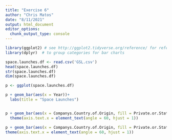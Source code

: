 ---
title: "Exercise 6"
author: "Chris Matos"
date: "8/11/2021"
output: html_document
editor_options: 
  chunk_output_type: console
---

```{r setup, }
library(ggplot2) # see http://ggplot2.tidyverse.org/reference/ for references
library(dplyr)  # to group categories for bar charts

space.launches.df <- read.csv('GSL.csv')
head(space.launches.df) 
str(space.launches.df) 
dim(space.launches.df) 
```

```{r }

p <- ggplot(space.launches.df)

p + geom_bar(aes(x = Year))+
  labs(title = "Space Launches")


p + geom_bar(aes(x = Companys.Country.of.Origin, fill = Private.or.State.Run), position="dodge") +
  theme(axis.text.x = element_text(angle = 60, hjust = 1))

p + geom_bar(aes(x = Companys.Country.of.Origin, fill = Private.or.State.Run), position="fill") +
theme(axis.text.x = element_text(angle = 60, hjust = 1))



 
```

